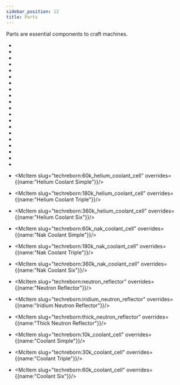 ```yaml
---
sidebar_position: 12
title: Parts
---
```


<ItemImage file="advanced_circuit" alt="Parts" size="200" />

Parts are essential components to craft machines.

- <McItem slug="techreborn:carbon_fiber" />
- <McItem slug="techreborn:carbon_mesh" />

- <McItem slug="techreborn:electronic_circuit"/>
- <McItem slug="techreborn:advanced_circuit"/>
- <McItem slug="techreborn:industrial_circuit"/>

- <McItem slug="techreborn:machine_parts"/>
- <McItem slug="techreborn:basic_display"/>
- <McItem slug="techreborn:digital_display"/>

- <McItem slug="techreborn:data_storage_core"/>
- <McItem slug="techreborn:data_storage_chip"/>
- <McItem slug="techreborn:energy_flow_chip"/>
- <McItem slug="techreborn:superconductor"/>

- <McItem slug="techreborn:diamond_saw_blade"/>
- <McItem slug="techreborn:diamond_grinding_head"/>
- <McItem slug="techreborn:tungsten_grinding_head"/>

- <McItem slug="techreborn:cupronickel_heating_coil" />
- <McItem slug="techreborn:kanthal_heating_coil" />
- <McItem slug="techreborn:nichrome_heating_coil" />

- <McItem slug="techreborn:rubber" />
- <McItem slug="techreborn:sap" />

- <McItem slug="techreborn:60k_helium_coolant_cell" overrides={{name:"Helium Coolant Simple"}}/>
- <McItem slug="techreborn:180k_helium_coolant_cell" overrides={{name:"Helium Coolant Triple"}}/>
- <McItem slug="techreborn:360k_helium_coolant_cell" overrides={{name:"Helium Coolant Six"}}/>

- <McItem slug="techreborn:60k_nak_coolant_cell" overrides={{name:"Nak Coolant Simple"}}/>
- <McItem slug="techreborn:180k_nak_coolant_cell" overrides={{name:"Nak Coolant Triple"}}/>
- <McItem slug="techreborn:360k_nak_coolant_cell" overrides={{name:"Nak Coolant Six"}}/>

- <McItem slug="techreborn:neutron_reflector" overrides={{name:"Neutron Reflector"}}/>
- <McItem slug="techreborn:iridium_neutron_reflector" overrides={{name:"Iridium Neutron Reflector"}}/>
- <McItem slug="techreborn:thick_neutron_reflector" overrides={{name:"Thick Neutron Reflector"}}/>

- <McItem slug="techreborn:10k_coolant_cell" overrides={{name:"Coolant Simple"}}/>
- <McItem slug="techreborn:30k_coolant_cell" overrides={{name:"Coolant Triple"}}/>
- <McItem slug="techreborn:60k_coolant_cell" overrides={{name:"Coolant Six"}}/>
